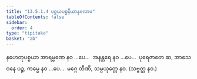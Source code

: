 ```yaml
---
title: "13.5.1.4 ပစ္စယပစ္စနီယာနုလောမ"
tableOfContents: false
sidebar:
  order: 4
type: "tipitaka"
basket: "ab"
---
```



<DynamicBreadcrumb />

<Division number="109">

<Paragraph number="4302">
နဟေတုပစ္စယာ အာရမ္မဏေ နဝ …ပေ…  အနန္တရေ နဝ …ပေ…  ပုရေဇာတေ ဆ, အာသေဝနေ ပဉ္စ, ကမ္မေ နဝ …ပေ…  မဂ္ဂေ တီဏိ, သမ္ပယုတ္တေ နဝ. (သဗ္ဗတ္ထ နဝ.)
</Paragraph>
</Division>